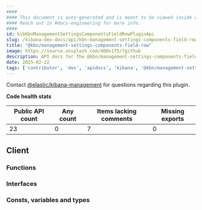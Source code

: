 ```yaml
---
####
#### This document is auto-generated and is meant to be viewed inside our experimental, new docs system.
#### Reach out in #docs-engineering for more info.
####
id: kibKbnManagementSettingsComponentsFieldRowPluginApi
slug: /kibana-dev-docs/api/kbn-management-settings-components-field-row
title: "@kbn/management-settings-components-field-row"
image: https://source.unsplash.com/400x175/?github
description: API docs for the @kbn/management-settings-components-field-row plugin
date: 2025-02-22
tags: ['contributor', 'dev', 'apidocs', 'kibana', '@kbn/management-settings-components-field-row']
---
```




Contact [@elastic/kibana-management](https://github.com/orgs/elastic/teams/kibana-management) for questions regarding this plugin.

**Code health stats**

| Public API count  | Any count | Items lacking comments | Missing exports |
|-------------------|-----------|------------------------|-----------------|
| 23 | 0 | 7 | 0 |

## Client

### Functions
<DocDefinitionList data={kbnManagementSettingsComponentsFieldRowObj.client.functions}/>

### Interfaces
<DocDefinitionList data={kbnManagementSettingsComponentsFieldRowObj.client.interfaces}/>

### Consts, variables and types
<DocDefinitionList data={kbnManagementSettingsComponentsFieldRowObj.client.misc}/>

